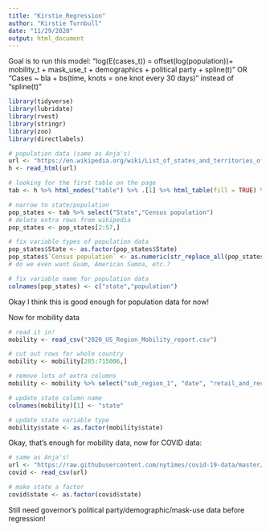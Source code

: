 ```yaml
---
title: "Kirstie_Regression"
author: "Kirstie Turnbull"
date: "11/29/2020"
output: html_document
---
```


Goal is to run this model: "log(E(cases_t)) = offset(log(population))+ mobility_t + mask_use_t + demographics + political party + spline(t)" OR "Cases ~ bla + bs(time, knots = one knot every 30 days)" instead of "spline(t)"

```r
library(tidyverse)
library(lubridate)
library(rvest)
library(stringr)
library(zoo)
library(directlabels)
```


```r
# population data (same as Anja's)
url <- "https://en.wikipedia.org/wiki/List_of_states_and_territories_of_the_United_States_by_population"
h <- read_html(url)
```

```r
# looking for the first table on the page
tab <- h %>% html_nodes("table") %>% .[1] %>% html_table(fill = TRUE) %>% .[[1]]
```

```r
# narrow to state/population
pop_states <- tab %>% select("State","Census population")
# delete extra rows from wikipedia
pop_states <- pop_states[2:57,]
```

```r
# fix variable types of population data
pop_states$State <- as.factor(pop_states$State)
pop_states$`Census population` <- as.numeric(str_replace_all(pop_states$`Census population`, ",", ""))
# do we even want Guam, American Samoa, etc.?
```

```r
# fix variable name for population data
colnames(pop_states) <- c("state","population")
```

Okay I think this is good enough for population data for now!

Now for mobility data
```r
# read it in!
mobility <- read_csv("2020_US_Region_Mobility_report.csv")
```

```r
# cut out rows for whole country
mobility <- mobility[285:715006,]
```

```r
# remove lots of extra columns
mobility <- mobility %>% select("sub_region_1", "date", "retail_and_recreation_percent_change_from_baseline", "grocery_and_pharmacy_percent_change_from_baseline", "parks_percent_change_from_baseline", "transit_stations_percent_change_from_baseline", "workplaces_percent_change_from_baseline")
```

```r
# update state column name
colnames(mobility)[1] <- "state"
```

```r
# update state variable type
mobility$state <- as.factor(mobility$state)
```

Okay, that's enough for mobility data, now for COVID data:
```r
# same as Anja's!
url <- "https://raw.githubusercontent.com/nytimes/covid-19-data/master/us-states.csv"
covid <- read_csv(url)
```

```r
# make state a factor
covid$state <- as.factor(covid$state)
```

Still need governor's political party/demographic/mask-use data before regression!



